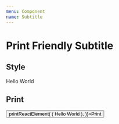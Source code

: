```yaml
---
menu: Component
name: Subtitle
---
```



# Print Friendly Subtitle

## Style

<Playground>
    <PrintFriendlySubtitle>
        Hello World
    </PrintFriendlySubtitle>
</Playground>

## Print

<Playground>
    <button onClick={() => printReactElement(
        (<PrintFriendlySubtitle>
            Hello World
        </PrintFriendlySubtitle>),
    )}>Print</button>
</Playground>
